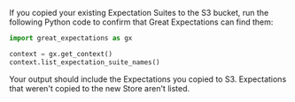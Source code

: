 If you copied your existing Expectation Suites to the S3 bucket, run the following Python code to confirm that Great Expectations can find them:

```python
import great_expectations as gx

context = gx.get_context()
context.list_expectation_suite_names()
```

Your output should include the Expectations you copied to S3. Expectations that weren't copied to the new Store aren't listed.